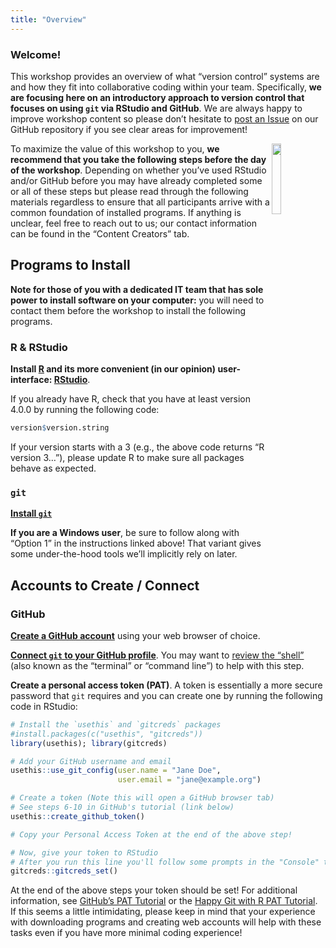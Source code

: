 ```yaml
---
title: "Overview"
---
```


### Welcome!

This workshop provides an overview of what "version control" systems are and how they fit into collaborative coding within your team. Specifically, **we are focusing here on an introductory approach to version control that focuses on using `git` via RStudio and GitHub**. We are always happy to improve workshop content so please don't hesitate to [post an Issue](https://nceas.github.io/scicomp-workshop-collaborative-coding/issues) on our GitHub repository if you see clear areas for improvement! 

<img src = "images/logos/github_logo.png" align = "right" width = "17%" />

To maximize the value of this workshop to you, **we recommend that you take the following steps before the day of the workshop**. Depending on whether you've used RStudio and/or GitHub before you may have already completed some or all of these steps but please read through the following materials regardless to ensure that all participants arrive with a common foundation of installed programs. If anything is unclear, feel free to reach out to us; our contact information can be found in the "Content Creators" tab. 

## Programs to Install

**Note for those of you with a dedicated IT team that has sole power to install software on your computer:** you will need to contact them before the workshop to install the following programs.

### R & RStudio

**Install [R](https://www.r-project.org/) and its more convenient (in our opinion) user-interface: [RStudio](https://www.rstudio.com/products/rstudio/download/)**.

If you already have R, check that you have at least version 4.0.0 by running the following code:

```r
version$version.string
```

If your version starts with a 3 (e.g., the above code returns "R version 3..."), please update R to make sure all packages behave as expected.

### `git`

**[Install `git`](https://happygitwithr.com/install-git.html)**

**If you are a Windows user**, be sure to follow along with "Option 1" in the instructions linked above! That variant gives some under-the-hood tools we'll implicitly rely on later.
  
## Accounts to Create / Connect

### GitHub

**[Create a GitHub account](https://happygitwithr.com/github-acct.html)** using your web browser of choice.

**[Connect `git` to your GitHub profile](https://happygitwithr.com/hello-git.html)**. You may want to [review the "shell"](https://happygitwithr.com/shell.html#shell) (also known as the "terminal" or "command line") to help with this step.

**Create a personal access token (PAT)**. A token is essentially a more secure password that `git` requires and you can create one by running the following code in RStudio:

```r
# Install the `usethis` and `gitcreds` packages
#install.packages(c("usethis", "gitcreds"))
library(usethis); library(gitcreds)

# Add your GitHub username and email
usethis::use_git_config(user.name = "Jane Doe",
                        user.email = "jane@example.org")

# Create a token (Note this will open a GitHub browser tab)
# See steps 6-10 in GitHub's tutorial (link below)
usethis::create_github_token()

# Copy your Personal Access Token at the end of the above step!

# Now, give your token to RStudio
# After you run this line you'll follow some prompts in the "Console" tab of RStudio
gitcreds::gitcreds_set()
```

At the end of the above steps your token should be set! For additional information, see [GitHub's PAT Tutorial](https://docs.github.com/en/authentication/keeping-your-account-and-data-secure/creating-a-personal-access-token) or the [Happy Git with R PAT Tutorial](https://happygitwithr.com/https-pat.html). If this seems a little intimidating, please keep in mind that your experience with downloading programs and creating web accounts will help with these tasks even if you have more minimal coding experience!


